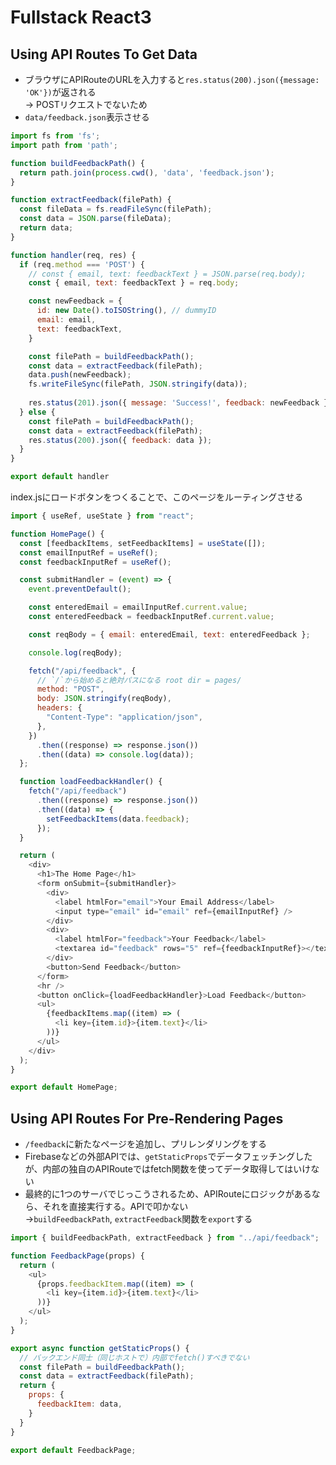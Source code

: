 # Fullstack React3

## Using API Routes To Get Data
- ブラウザにAPIRouteのURLを入力すると`res.status(200).json({message: 'OK'})`が返される
<br/> → POSTリクエストでないため
- `data/feedback.json`表示させる

```js
import fs from 'fs';
import path from 'path';

function buildFeedbackPath() {
  return path.join(process.cwd(), 'data', 'feedback.json');
}

function extractFeedback(filePath) {
  const fileData = fs.readFileSync(filePath);
  const data = JSON.parse(fileData);
  return data;
}

function handler(req, res) {
  if (req.method === 'POST') {
    // const { email, text: feedbackText } = JSON.parse(req.body);
    const { email, text: feedbackText } = req.body;

    const newFeedback = {
      id: new Date().toISOString(), // dummyID
      email: email,
      text: feedbackText,
    }

    const filePath = buildFeedbackPath();
    const data = extractFeedback(filePath);
    data.push(newFeedback);
    fs.writeFileSync(filePath, JSON.stringify(data));
    
    res.status(201).json({ message: 'Success!', feedback: newFeedback });
  } else {
    const filePath = buildFeedbackPath();
    const data = extractFeedback(filePath);
    res.status(200).json({ feedback: data });
  }
}

export default handler
```

index.jsにロードボタンをつくることで、このページをルーティングさせる

```js filename="index.js"
import { useRef, useState } from "react";

function HomePage() {
  const [feedbackItems, setFeedbackItems] = useState([]);
  const emailInputRef = useRef();
  const feedbackInputRef = useRef();

  const submitHandler = (event) => {
    event.preventDefault();

    const enteredEmail = emailInputRef.current.value;
    const enteredFeedback = feedbackInputRef.current.value;

    const reqBody = { email: enteredEmail, text: enteredFeedback };

    console.log(reqBody);

    fetch("/api/feedback", {
      // `/`から始めると絶対パスになる root dir = pages/
      method: "POST",
      body: JSON.stringify(reqBody),
      headers: {
        "Content-Type": "application/json",
      },
    })
      .then((response) => response.json())
      .then((data) => console.log(data));
  };

  function loadFeedbackHandler() {
    fetch("/api/feedback")
      .then((response) => response.json())
      .then((data) => {
        setFeedbackItems(data.feedback);
      });
  }

  return (
    <div>
      <h1>The Home Page</h1>
      <form onSubmit={submitHandler}>
        <div>
          <label htmlFor="email">Your Email Address</label>
          <input type="email" id="email" ref={emailInputRef} />
        </div>
        <div>
          <label htmlFor="feedback">Your Feedback</label>
          <textarea id="feedback" rows="5" ref={feedbackInputRef}></textarea>
        </div>
        <button>Send Feedback</button>
      </form>
      <hr />
      <button onClick={loadFeedbackHandler}>Load Feedback</button>
      <ul>
        {feedbackItems.map((item) => (
          <li key={item.id}>{item.text}</li>
        ))}
      </ul>
    </div>
  );
}

export default HomePage;

```

## Using API Routes For Pre-Rendering Pages
- `/feedback`に新たなページを追加し、プリレンダリングをする
- Firebaseなどの外部APIでは、`getStaticProps`でデータフェッチングしたが、内部の独自のAPIRouteではfetch関数を使ってデータ取得してはいけない
- 最終的に1つのサーバでじっこうされるため、APIRouteにロジックがあるなら、それを直接実行する。APIで叩かない
<br/> →`buildFeedbackPath`, `extractFeedback`関数を`export`する

```js filename="pages/feedback/index.js"
import { buildFeedbackPath, extractFeedback } from "../api/feedback";

function FeedbackPage(props) {
  return (
    <ul>
      {props.feedbackItem.map((item) => (
        <li key={item.id}>{item.text}</li>
      ))}
    </ul>
  );
}

export async function getStaticProps() {
  // バックエンド同士（同じホストで）内部でfetch()すべきでない
  const filePath = buildFeedbackPath();
  const data = extractFeedback(filePath);
  return {
    props: {
      feedbackItem: data,
    }
  }
}

export default FeedbackPage;
```